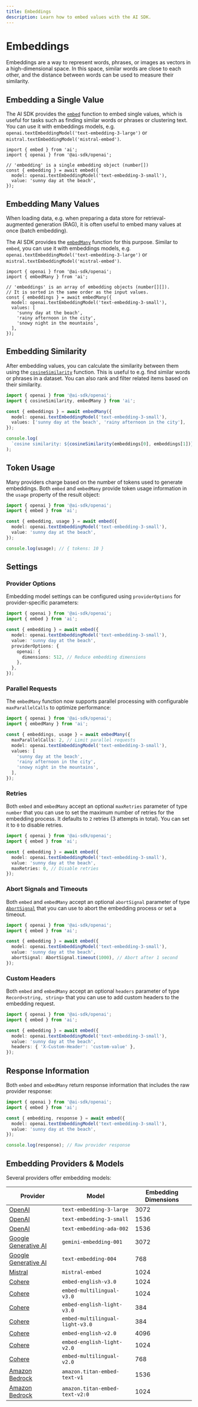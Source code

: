 ```yaml
---
title: Embeddings
description: Learn how to embed values with the AI SDK.
---
```


# Embeddings

Embeddings are a way to represent words, phrases, or images as vectors in a high-dimensional space.
In this space, similar words are close to each other, and the distance between words can be used to measure their similarity.

## Embedding a Single Value

The AI SDK provides the [`embed`](/docs/reference/ai-sdk-core/embed) function to embed single values, which is useful for tasks such as finding similar words
or phrases or clustering text.
You can use it with embeddings models, e.g. `openai.textEmbeddingModel('text-embedding-3-large')` or `mistral.textEmbeddingModel('mistral-embed')`.

```tsx
import { embed } from 'ai';
import { openai } from '@ai-sdk/openai';

// 'embedding' is a single embedding object (number[])
const { embedding } = await embed({
  model: openai.textEmbeddingModel('text-embedding-3-small'),
  value: 'sunny day at the beach',
});
```

## Embedding Many Values

When loading data, e.g. when preparing a data store for retrieval-augmented generation (RAG),
it is often useful to embed many values at once (batch embedding).

The AI SDK provides the [`embedMany`](/docs/reference/ai-sdk-core/embed-many) function for this purpose.
Similar to `embed`, you can use it with embeddings models,
e.g. `openai.textEmbeddingModel('text-embedding-3-large')` or `mistral.textEmbeddingModel('mistral-embed')`.

```tsx
import { openai } from '@ai-sdk/openai';
import { embedMany } from 'ai';

// 'embeddings' is an array of embedding objects (number[][]).
// It is sorted in the same order as the input values.
const { embeddings } = await embedMany({
  model: openai.textEmbeddingModel('text-embedding-3-small'),
  values: [
    'sunny day at the beach',
    'rainy afternoon in the city',
    'snowy night in the mountains',
  ],
});
```

## Embedding Similarity

After embedding values, you can calculate the similarity between them using the [`cosineSimilarity`](/docs/reference/ai-sdk-core/cosine-similarity) function.
This is useful to e.g. find similar words or phrases in a dataset.
You can also rank and filter related items based on their similarity.

```ts highlight={"2,10"}
import { openai } from '@ai-sdk/openai';
import { cosineSimilarity, embedMany } from 'ai';

const { embeddings } = await embedMany({
  model: openai.textEmbeddingModel('text-embedding-3-small'),
  values: ['sunny day at the beach', 'rainy afternoon in the city'],
});

console.log(
  `cosine similarity: ${cosineSimilarity(embeddings[0], embeddings[1])}`,
);
```

## Token Usage

Many providers charge based on the number of tokens used to generate embeddings.
Both `embed` and `embedMany` provide token usage information in the `usage` property of the result object:

```ts highlight={"4,9"}
import { openai } from '@ai-sdk/openai';
import { embed } from 'ai';

const { embedding, usage } = await embed({
  model: openai.textEmbeddingModel('text-embedding-3-small'),
  value: 'sunny day at the beach',
});

console.log(usage); // { tokens: 10 }
```

## Settings

### Provider Options

Embedding model settings can be configured using `providerOptions` for provider-specific parameters:

```ts highlight={"5-9"}
import { openai } from '@ai-sdk/openai';
import { embed } from 'ai';

const { embedding } = await embed({
  model: openai.textEmbeddingModel('text-embedding-3-small'),
  value: 'sunny day at the beach',
  providerOptions: {
    openai: {
      dimensions: 512, // Reduce embedding dimensions
    },
  },
});
```

### Parallel Requests

The `embedMany` function now supports parallel processing with configurable `maxParallelCalls` to optimize performance:

```ts highlight={"4"}
import { openai } from '@ai-sdk/openai';
import { embedMany } from 'ai';

const { embeddings, usage } = await embedMany({
  maxParallelCalls: 2, // Limit parallel requests
  model: openai.textEmbeddingModel('text-embedding-3-small'),
  values: [
    'sunny day at the beach',
    'rainy afternoon in the city',
    'snowy night in the mountains',
  ],
});
```

### Retries

Both `embed` and `embedMany` accept an optional `maxRetries` parameter of type `number`
that you can use to set the maximum number of retries for the embedding process.
It defaults to `2` retries (3 attempts in total). You can set it to `0` to disable retries.

```ts highlight={"7"}
import { openai } from '@ai-sdk/openai';
import { embed } from 'ai';

const { embedding } = await embed({
  model: openai.textEmbeddingModel('text-embedding-3-small'),
  value: 'sunny day at the beach',
  maxRetries: 0, // Disable retries
});
```

### Abort Signals and Timeouts

Both `embed` and `embedMany` accept an optional `abortSignal` parameter of
type [`AbortSignal`](https://developer.mozilla.org/en-US/docs/Web/API/AbortSignal)
that you can use to abort the embedding process or set a timeout.

```ts highlight={"7"}
import { openai } from '@ai-sdk/openai';
import { embed } from 'ai';

const { embedding } = await embed({
  model: openai.textEmbeddingModel('text-embedding-3-small'),
  value: 'sunny day at the beach',
  abortSignal: AbortSignal.timeout(1000), // Abort after 1 second
});
```

### Custom Headers

Both `embed` and `embedMany` accept an optional `headers` parameter of type `Record<string, string>`
that you can use to add custom headers to the embedding request.

```ts highlight={"7"}
import { openai } from '@ai-sdk/openai';
import { embed } from 'ai';

const { embedding } = await embed({
  model: openai.textEmbeddingModel('text-embedding-3-small'),
  value: 'sunny day at the beach',
  headers: { 'X-Custom-Header': 'custom-value' },
});
```

## Response Information

Both `embed` and `embedMany` return response information that includes the raw provider response:

```ts highlight={"4,9"}
import { openai } from '@ai-sdk/openai';
import { embed } from 'ai';

const { embedding, response } = await embed({
  model: openai.textEmbeddingModel('text-embedding-3-small'),
  value: 'sunny day at the beach',
});

console.log(response); // Raw provider response
```

## Embedding Providers & Models

Several providers offer embedding models:

| Provider                                                                                  | Model                           | Embedding Dimensions |
| ----------------------------------------------------------------------------------------- | ------------------------------- | -------------------- |
| [OpenAI](/providers/ai-sdk-providers/openai#embedding-models)                             | `text-embedding-3-large`        | 3072                 |
| [OpenAI](/providers/ai-sdk-providers/openai#embedding-models)                             | `text-embedding-3-small`        | 1536                 |
| [OpenAI](/providers/ai-sdk-providers/openai#embedding-models)                             | `text-embedding-ada-002`        | 1536                 |
| [Google Generative AI](/providers/ai-sdk-providers/google-generative-ai#embedding-models) | `gemini-embedding-001`          | 3072                 |
| [Google Generative AI](/providers/ai-sdk-providers/google-generative-ai#embedding-models) | `text-embedding-004`            | 768                  |
| [Mistral](/providers/ai-sdk-providers/mistral#embedding-models)                           | `mistral-embed`                 | 1024                 |
| [Cohere](/providers/ai-sdk-providers/cohere#embedding-models)                             | `embed-english-v3.0`            | 1024                 |
| [Cohere](/providers/ai-sdk-providers/cohere#embedding-models)                             | `embed-multilingual-v3.0`       | 1024                 |
| [Cohere](/providers/ai-sdk-providers/cohere#embedding-models)                             | `embed-english-light-v3.0`      | 384                  |
| [Cohere](/providers/ai-sdk-providers/cohere#embedding-models)                             | `embed-multilingual-light-v3.0` | 384                  |
| [Cohere](/providers/ai-sdk-providers/cohere#embedding-models)                             | `embed-english-v2.0`            | 4096                 |
| [Cohere](/providers/ai-sdk-providers/cohere#embedding-models)                             | `embed-english-light-v2.0`      | 1024                 |
| [Cohere](/providers/ai-sdk-providers/cohere#embedding-models)                             | `embed-multilingual-v2.0`       | 768                  |
| [Amazon Bedrock](/providers/ai-sdk-providers/amazon-bedrock#embedding-models)             | `amazon.titan-embed-text-v1`    | 1536                 |
| [Amazon Bedrock](/providers/ai-sdk-providers/amazon-bedrock#embedding-models)             | `amazon.titan-embed-text-v2:0`  | 1024                 |
